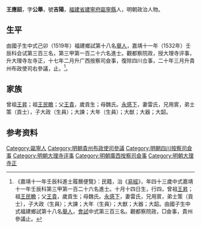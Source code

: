 {{明清人物信息框
| 姓名 = 王應詔
| 原名 =
| 圖片名稱= 
| 圖片大小 =
| 圖片說明 = 
| 最高職務 = 貴州布政使司右參議
| 國家 = 大明 
| 爵位 =
| 籍貫 = [[福建省|福建省]][[建寧府|建寧府]][[甌寧縣|甌寧縣]]
| 族裔 = 
| 旗籍 = 
| 字號 = 
| 諡號 =
| 出生日期 = 十月十四日
| 出生地點 =
| 逝世日期 = 卒年不詳
| 逝世地點 =
| 墓葬 =
| 配偶 = 雷氏
| 親屬 = 曾祖[[王昇|王昇]]，祖[[王民瞻|王民瞻]]，父[[王貴|王貴]]，母魏氏
| 出身 =
* 正德十四年己卯科舉人
* 嘉靖十一年壬辰科進士
| 經歷 =
| 著作 =  
}}
'''王應詔'''{{BD|1490年||？年||}}，字'''公舉'''，號'''吉陽'''，[[福建省|福建省]][[建寧府|建寧府]][[甌寧縣|甌寧縣]]人，明朝政治人物。

== 生平 ==
由國子生中式己卯（1519年）福建鄉試第十八名[[舉人|舉人]]，嘉靖十一年（1532年）壬辰科会试第三百三名，第三甲第一百二十六名進士。觀都察院政，授大理寺评事，升大理寺左寺正，十七年二月升广西按察司僉事，復除四川佥事，二十年三月升貴州布政使司右參議，止。<ref>《嘉靖十一年壬辰科進士履曆便覽》：民籍，治《[[易經|易經]]》，年四十三歲中式嘉靖十一年壬辰科第三甲第一百二十六名進士。十月十四日生，行四，曾祖[[王昇|王昇]]；祖[[王民瞻|王民瞻]]；父[[王貴|王貴]]，歲貢生；母魏氏。[[永感下|永感下]]，妻雷氏，兄用賔，弟士策（貢士），子大政（生員）；大諫；大年（生員）；大猷；大器；大韶。由國子生中式福建鄉試第十八名[[舉人|舉人]]，[[會試|會試]]中式第三百三名。觀都察院政，□僉事，貴州參議止。</ref>。

==家族== 
曾祖[[王昇|王昇]]；祖[[王民瞻|王民瞻]]；父[[王貴|王貴]]，歲貢生；母魏氏。[[永感下|永感下]]，妻雷氏，兄用賔，弟士策（貢士），子大政（生員）；大諫；大年（生員）；大猷；大器；大韶。

== 参考资料 ==
{{reflist}}

{{嘉靖十一年壬辰科殿试金榜}}

{{Authority control}}
{{DEFAULTSORT:Wang王}}
[[Category:甌寧人|Category:甌寧人]]
[[Category:明朝貴州布政使司參議|Category:明朝貴州布政使司參議]]
[[Category:明朝四川按察司僉事|Category:明朝四川按察司僉事]]
[[Category:明朝大理寺评事|Category:明朝大理寺评事]]
[[Category:明朝廣西按察司僉事|Category:明朝廣西按察司僉事]]
[[Category:明朝大理寺正|Category:明朝大理寺正]]


{{明朝人物小作品}}
